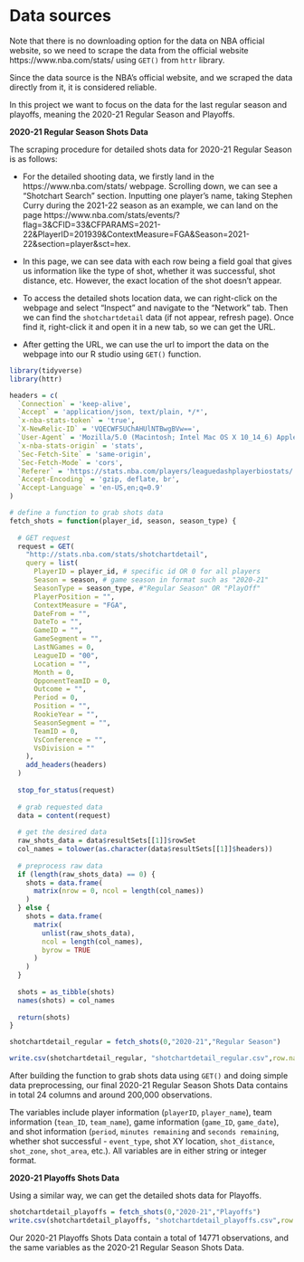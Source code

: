 # Data sources

Note that there is no downloading option for the data on NBA official website, so we need to scrape the data from the official website https://www.nba.com/stats/ using `GET()` from `httr` library.

Since the data source is the NBA's official website, and we scraped the data directly from it, it is considered reliable. 

In this project we want to focus on the data for the last regular season and playoffs, meaning the 2020-21 Regular Season and Playoffs. 

**2020-21 Regular Season Shots Data**

The scraping procedure for detailed shots data for 2020-21 Regular Season is as follows:

* For the detailed shooting data, we firstly land in the https://www.nba.com/stats/ webpage. Scrolling down, we can see a "Shotchart Search" section. Inputting one player's name, taking Stephen Curry during the 2021-22 season as an example, we can land on the page https://www.nba.com/stats/events/?flag=3&CFID=33&CFPARAMS=2021-22&PlayerID=201939&ContextMeasure=FGA&Season=2021-22&section=player&sct=hex. 

* In this page, we can see data with each row being a field goal that gives us information like the type of shot, whether it was successful, shot distance, etc. However, the exact location of the shot doesn't appear. 

* To access the detailed shots location data, we can right-click on the webpage and select "Inspect" and navigate to the "Network" tab. Then we can find the `shotchartdetail` data (if not appear, refresh page). Once find it, right-click it and open it in a new tab, so we can get the URL.

* After getting the URL, we can use the url to import the data on the webpage into our R studio using `GET()` function.

```r
library(tidyverse)
library(httr)
```

```r

headers = c(
  `Connection` = 'keep-alive',
  `Accept` = 'application/json, text/plain, */*',
  `x-nba-stats-token` = 'true',
  `X-NewRelic-ID` = 'VQECWF5UChAHUlNTBwgBVw==',
  `User-Agent` = 'Mozilla/5.0 (Macintosh; Intel Mac OS X 10_14_6) AppleWebKit/537.36 (KHTML, like Gecko) Chrome/78.0.3904.87 Safari/537.36',
  `x-nba-stats-origin` = 'stats',
  `Sec-Fetch-Site` = 'same-origin',
  `Sec-Fetch-Mode` = 'cors',
  `Referer` = 'https://stats.nba.com/players/leaguedashplayerbiostats/',
  `Accept-Encoding` = 'gzip, deflate, br',
  `Accept-Language` = 'en-US,en;q=0.9'
)

# define a function to grab shots data
fetch_shots = function(player_id, season, season_type) {
  
  # GET request
  request = GET(
    "http://stats.nba.com/stats/shotchartdetail",
    query = list(
      PlayerID = player_id, # specific id OR 0 for all players
      Season = season, # game season in format such as "2020-21"
      SeasonType = season_type, #"Regular Season" OR "PlayOff"
      PlayerPosition = "",
      ContextMeasure = "FGA",
      DateFrom = "",
      DateTo = "",
      GameID = "",
      GameSegment = "",
      LastNGames = 0,
      LeagueID = "00",
      Location = "",
      Month = 0,
      OpponentTeamID = 0,
      Outcome = "",
      Period = 0,
      Position = "",
      RookieYear = "",
      SeasonSegment = "",
      TeamID = 0,
      VsConference = "",
      VsDivision = ""
    ),
    add_headers(headers)
  )
  
  stop_for_status(request)
  
  # grab requested data
  data = content(request)
  
  # get the desired data
  raw_shots_data = data$resultSets[[1]]$rowSet
  col_names = tolower(as.character(data$resultSets[[1]]$headers))
  
  # preprocess raw data
  if (length(raw_shots_data) == 0) {
    shots = data.frame(
      matrix(nrow = 0, ncol = length(col_names))
    )
  } else {
    shots = data.frame(
      matrix(
        unlist(raw_shots_data),
        ncol = length(col_names),
        byrow = TRUE
      )
    )
  }
  
  shots = as_tibble(shots)
  names(shots) = col_names
  
  return(shots)
}

shotchartdetail_regular = fetch_shots(0,"2020-21","Regular Season")
```

```r
write.csv(shotchartdetail_regular, "shotchartdetail_regular.csv",row.names = FALSE)
```

After building the function to grab shots data using `GET()` and doing simple data preprocessing, our final 2020-21 Regular Season Shots Data contains in total 24 columns and around 200,000 observations. 

The variables include player information (`playerID`, `player_name`), team information (`tean_ID`, `team_name`), game information (`game_ID`, `game_date`), and shot information (`period`, `minutes remaining` and `seconds remaining`, whether shot successful - `event_type`, shot XY location, `shot_distance`, `shot_zone`, `shot_area`, etc.). All variables are in either string or integer format.

**2020-21 Playoffs Shots Data**

Using a similar way, we can get the detailed shots data for Playoffs. 
```r
shotchartdetail_playoffs = fetch_shots(0,"2020-21","Playoffs")
write.csv(shotchartdetail_playoffs, "shotchartdetail_playoffs.csv",row.names = FALSE)
```

Our 2020-21 Playoffs Shots Data contain a total of 14771 observations, and the same variables as the 2020-21 Regular Season Shots Data.







